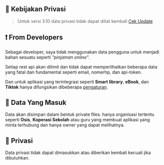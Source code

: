 ## 📣 Kebijakan Privasi

> Untuk versi 3.10 data privasi tidak dapat diliat kembali [Cek Update](/docs/update)

## ❗ From Developers

Sebagai developer, saya tidak menggunakan data pengguna untuk menjadi bahan sesuatu seperti *"pinjaman online"*.

Setiap rest api akan dilimit dan tidak dapat memperlihatkan beberapa data yang fatal dan fundamental seperti email, nomerhp, dan api-token.

Dan untuk aplikasi yang terintegrasi seperti **Smart library**, **eBook**, dan **Tiktok** hanya difungsikan dibeberapa [pengaturan](https://sp24b.vercel.app/p/akun).

## 🤔 Data Yang Masuk

Data akan disimpan dalam bentuk private files. hanya organisasi tertentu seperti **Osis**, **Koperasi Sekolah** atau guru yang membuat aplikasi yang minta terhubung dan hanya owner yang dapat melihatnya.

## 📂 Privasi

Data privasi tidak dapat dimasukkan atau diberikan kembali kecuali jika dibutuhkan.
